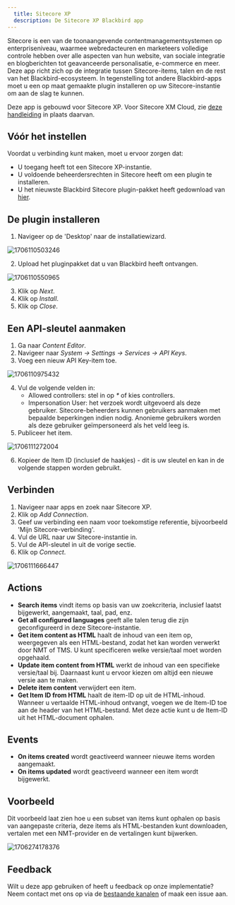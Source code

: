 ```yaml
---
  title: Sitecore XP
  description: De Sitecore XP Blackbird app
---
```


<LinkCard title="View on Github" target="_blank" href="https://github.com/bb-io/Sitecore" icon="github" />

Sitecore is een van de toonaangevende contentmanagementsystemen op enterpriseniveau, waarmee webredacteuren en marketeers volledige controle hebben over alle aspecten van hun website, van sociale integratie en blogberichten tot geavanceerde personalisatie, e-commerce en meer. Deze app richt zich op de integratie tussen Sitecore-items, talen en de rest van het Blackbird-ecosysteem. In tegenstelling tot andere Blackbird-apps moet u een op maat gemaakte plugin installeren op uw Sitecore-instantie om aan de slag te kunnen.

Deze app is gebouwd voor Sitecore XP. Voor Sitecore XM Cloud, zie [deze handleiding](https://docs.blackbird.io/apps/sitecore-xm-cloud/) in plaats daarvan.

## Vóór het instellen

Voordat u verbinding kunt maken, moet u ervoor zorgen dat:

- U toegang heeft tot een Sitecore XP-instantie.
- U voldoende beheerdersrechten in Sitecore heeft om een plugin te installeren.
- U het nieuwste Blackbird Sitecore plugin-pakket heeft gedownload van [hier](https://docs.blackbird.io/sitecore/package.zip).

## De plugin installeren

1. Navigeer op de 'Desktop' naar de installatiewizard.

![1706110503246](https://raw.githubusercontent.com/bb-io/Sitecore/main/image/README/1706110503246.png)

2. Upload het pluginpakket dat u van Blackbird heeft ontvangen.

![1706110550965](https://raw.githubusercontent.com/bb-io/Sitecore/main/image/README/1706110550965.png)

3. Klik op _Next_.
4. Klik op _Install_.
5. Klik op _Close_.

## Een API-sleutel aanmaken

1. Ga naar _Content Editor_.
2. Navigeer naar _System -> Settings -> Services -> API Keys_.
3. Voeg een nieuw API Key-item toe.

![1706110975432](https://raw.githubusercontent.com/bb-io/Sitecore/main/image/README/1706110975432.png)

4. Vul de volgende velden in:
   - Allowed controllers: stel in op _\*_ of kies controllers.
   - Impersonation User: het verzoek wordt uitgevoerd als deze gebruiker. Sitecore-beheerders kunnen gebruikers aanmaken met bepaalde beperkingen indien nodig. Anonieme gebruikers worden als deze gebruiker geïmpersoneerd als het veld leeg is.
5. Publiceer het item.

![1706111272004](https://raw.githubusercontent.com/bb-io/Sitecore/main/image/README/1706111272004.png)

6. Kopieer de Item ID (inclusief de haakjes) - dit is uw sleutel en kan in de volgende stappen worden gebruikt.

## Verbinden

1. Navigeer naar apps en zoek naar Sitecore XP.
2. Klik op _Add Connection_.
3. Geef uw verbinding een naam voor toekomstige referentie, bijvoorbeeld 'Mijn Sitecore-verbinding'.
4. Vul de URL naar uw Sitecore-instantie in.
5. Vul de API-sleutel in uit de vorige sectie.
6. Klik op _Connect_.

![1706111666447](https://raw.githubusercontent.com/bb-io/Sitecore/main/image/README/1706111666447.png)

## Actions

- **Search items** vindt items op basis van uw zoekcriteria, inclusief laatst bijgewerkt, aangemaakt, taal, pad, enz.
- **Get all configured languages** geeft alle talen terug die zijn geconfigureerd in deze Sitecore-instantie.
- **Get item content as HTML** haalt de inhoud van een item op, weergegeven als een HTML-bestand, zodat het kan worden verwerkt door NMT of TMS. U kunt specificeren welke versie/taal moet worden opgehaald.
- **Update item content from HTML** werkt de inhoud van een specifieke versie/taal bij. Daarnaast kunt u ervoor kiezen om altijd een nieuwe versie aan te maken.
- **Delete item content** verwijdert een item.
- **Get Item ID from HTML** haalt de item-ID op uit de HTML-inhoud. Wanneer u vertaalde HTML-inhoud ontvangt, voegen we de Item-ID toe aan de header van het HTML-bestand. Met deze actie kunt u de Item-ID uit het HTML-document ophalen.

## Events

- **On items created** wordt geactiveerd wanneer nieuwe items worden aangemaakt.
- **On items updated** wordt geactiveerd wanneer een item wordt bijgewerkt.

## Voorbeeld

Dit voorbeeld laat zien hoe u een subset van items kunt ophalen op basis van aangepaste criteria, deze items als HTML-bestanden kunt downloaden, vertalen met een NMT-provider en de vertalingen kunt bijwerken.

![1706274178376](https://raw.githubusercontent.com/bb-io/Sitecore/main/image/README/1706274178376.png)

## Feedback

Wilt u deze app gebruiken of heeft u feedback op onze implementatie? Neem contact met ons op via de [bestaande kanalen](https://www.blackbird.io/) of maak een issue aan.
